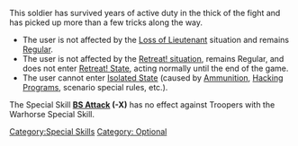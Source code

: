 {{n5-section-special-skills}}


This soldier has survived years of active duty in the thick of the fight and has picked up more than a few tricks along the way.

{{css_skillbox |black| WARHORSE | AUTOMATIC SKILL }}
{{skill-label | Optional }}
{{effects}}
* The user is not affected by the [[Loss of Lieutenant]] situation and remains [[Regular]].
* The user is not affected by the [[Retreat Situation | Retreat! situation]], remains Regular, and does not enter [[Retreat State | Retreat! State]], acting normally until the end of the game.
* The user cannot enter [[Isolated State]] (caused by [[Ammunition]], [[Hacking Programs]], scenario special rules, etc.).
{{css_skillbox-end}}


{{important-start}}
The Special Skill '''[[BS Attack]] (-X)''' has no effect against Troopers with the Warhorse Special Skill. 
{{important-end}}




[[Category:Special Skills]]

<!-- Label and Trait categories. -->
[[Category: Optional ]]